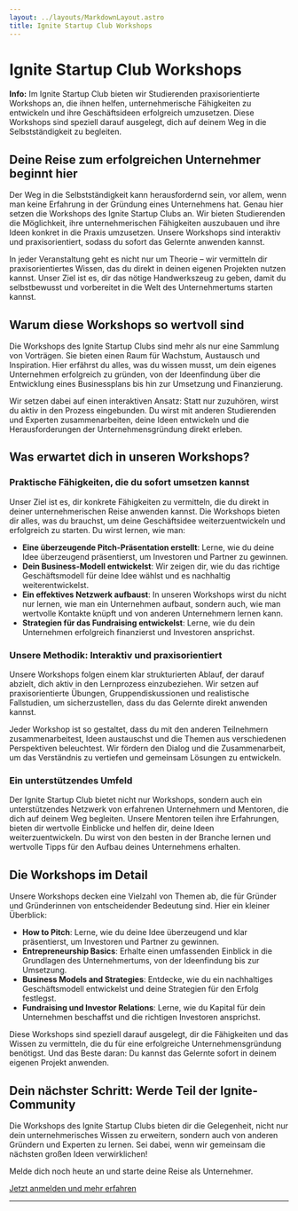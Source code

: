 ```yaml
---
layout: ../layouts/MarkdownLayout.astro
title: Ignite Startup Club Workshops
---
```



# Ignite Startup Club Workshops

<Notification type="message">
  <Icon name="ion:information-circle-outline" />
  <p>
    <strong>Info:</strong> Im Ignite Startup Club bieten wir Studierenden praxisorientierte Workshops an, die ihnen helfen, unternehmerische Fähigkeiten zu entwickeln und ihre Geschäftsideen erfolgreich umzusetzen. Diese Workshops sind speziell darauf ausgelegt, dich auf deinem Weg in die Selbstständigkeit zu begleiten.
  </p>
</Notification>

## Deine Reise zum erfolgreichen Unternehmer beginnt hier

Der Weg in die Selbstständigkeit kann herausfordernd sein, vor allem, wenn man keine Erfahrung in der Gründung eines Unternehmens hat. Genau hier setzen die Workshops des Ignite Startup Clubs an. Wir bieten Studierenden die Möglichkeit, ihre unternehmerischen Fähigkeiten auszubauen und ihre Ideen konkret in die Praxis umzusetzen. Unsere Workshops sind interaktiv und praxisorientiert, sodass du sofort das Gelernte anwenden kannst.

In jeder Veranstaltung geht es nicht nur um Theorie – wir vermitteln dir praxisorientiertes Wissen, das du direkt in deinen eigenen Projekten nutzen kannst. Unser Ziel ist es, dir das nötige Handwerkszeug zu geben, damit du selbstbewusst und vorbereitet in die Welt des Unternehmertums starten kannst.

## Warum diese Workshops so wertvoll sind

Die Workshops des Ignite Startup Clubs sind mehr als nur eine Sammlung von Vorträgen. Sie bieten einen Raum für Wachstum, Austausch und Inspiration. Hier erfährst du alles, was du wissen musst, um dein eigenes Unternehmen erfolgreich zu gründen, von der Ideenfindung über die Entwicklung eines Businessplans bis hin zur Umsetzung und Finanzierung.

Wir setzen dabei auf einen interaktiven Ansatz: Statt nur zuzuhören, wirst du aktiv in den Prozess eingebunden. Du wirst mit anderen Studierenden und Experten zusammenarbeiten, deine Ideen entwickeln und die Herausforderungen der Unternehmensgründung direkt erleben.

## Was erwartet dich in unseren Workshops?

### Praktische Fähigkeiten, die du sofort umsetzen kannst

Unser Ziel ist es, dir konkrete Fähigkeiten zu vermitteln, die du direkt in deiner unternehmerischen Reise anwenden kannst. Die Workshops bieten dir alles, was du brauchst, um deine Geschäftsidee weiterzuentwickeln und erfolgreich zu starten. Du wirst lernen, wie man:

- **Eine überzeugende Pitch-Präsentation erstellt**: Lerne, wie du deine Idee überzeugend präsentierst, um Investoren und Partner zu gewinnen.
- **Dein Business-Modell entwickelst**: Wir zeigen dir, wie du das richtige Geschäftsmodell für deine Idee wählst und es nachhaltig weiterentwickelst.
- **Ein effektives Netzwerk aufbaust**: In unseren Workshops wirst du nicht nur lernen, wie man ein Unternehmen aufbaut, sondern auch, wie man wertvolle Kontakte knüpft und von anderen Unternehmern lernen kann.
- **Strategien für das Fundraising entwickelst**: Lerne, wie du dein Unternehmen erfolgreich finanzierst und Investoren ansprichst.

### Unsere Methodik: Interaktiv und praxisorientiert

Unsere Workshops folgen einem klar strukturierten Ablauf, der darauf abzielt, dich aktiv in den Lernprozess einzubeziehen. Wir setzen auf praxisorientierte Übungen, Gruppendiskussionen und realistische Fallstudien, um sicherzustellen, dass du das Gelernte direkt anwenden kannst.

Jeder Workshop ist so gestaltet, dass du mit den anderen Teilnehmern zusammenarbeitest, Ideen austauschst und die Themen aus verschiedenen Perspektiven beleuchtest. Wir fördern den Dialog und die Zusammenarbeit, um das Verständnis zu vertiefen und gemeinsam Lösungen zu entwickeln.

### Ein unterstützendes Umfeld

Der Ignite Startup Club bietet nicht nur Workshops, sondern auch ein unterstützendes Netzwerk von erfahrenen Unternehmern und Mentoren, die dich auf deinem Weg begleiten. Unsere Mentoren teilen ihre Erfahrungen, bieten dir wertvolle Einblicke und helfen dir, deine Ideen weiterzuentwickeln. Du wirst von den besten in der Branche lernen und wertvolle Tipps für den Aufbau deines Unternehmens erhalten.

## Die Workshops im Detail

Unsere Workshops decken eine Vielzahl von Themen ab, die für Gründer und Gründerinnen von entscheidender Bedeutung sind. Hier ein kleiner Überblick:

- **How to Pitch**: Lerne, wie du deine Idee überzeugend und klar präsentierst, um Investoren und Partner zu gewinnen.
- **Entrepreneurship Basics**: Erhalte einen umfassenden Einblick in die Grundlagen des Unternehmertums, von der Ideenfindung bis zur Umsetzung.
- **Business Models and Strategies**: Entdecke, wie du ein nachhaltiges Geschäftsmodell entwickelst und deine Strategien für den Erfolg festlegst.
- **Fundraising und Investor Relations**: Lerne, wie du Kapital für dein Unternehmen beschaffst und die richtigen Investoren ansprichst.

Diese Workshops sind speziell darauf ausgelegt, dir die Fähigkeiten und das Wissen zu vermitteln, die du für eine erfolgreiche Unternehmensgründung benötigst. Und das Beste daran: Du kannst das Gelernte sofort in deinem eigenen Projekt anwenden.

## Dein nächster Schritt: Werde Teil der Ignite-Community

Die Workshops des Ignite Startup Clubs bieten dir die Gelegenheit, nicht nur dein unternehmerisches Wissen zu erweitern, sondern auch von anderen Gründern und Experten zu lernen. Sei dabei, wenn wir gemeinsam die nächsten großen Ideen verwirklichen!

Melde dich noch heute an und starte deine Reise als Unternehmer.

[Jetzt anmelden und mehr erfahren](https://www.ignite-startup-club.de)

---